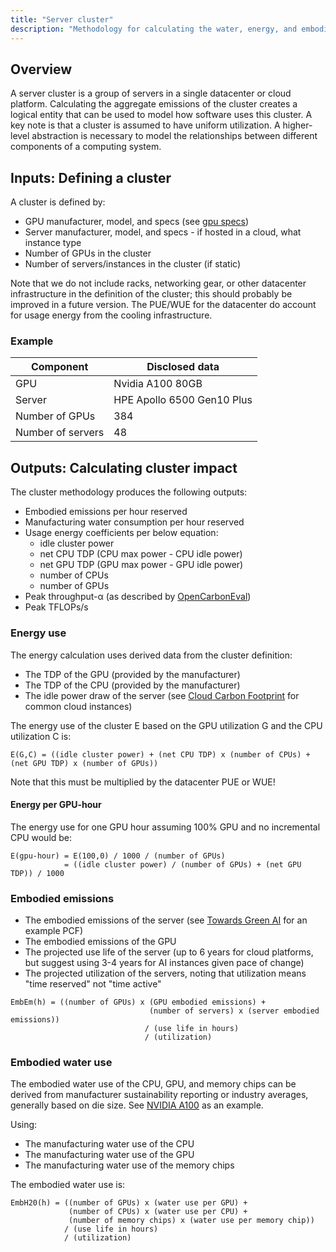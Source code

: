 ```yaml
---
title: "Server cluster"
description: "Methodology for calculating the water, energy, and embodied emissions of a server cluster based on time"
---
```


## Overview

A server cluster is a group of servers in a single datacenter or cloud platform. Calculating the aggregate emissions of the cluster creates a logical entity that can be used to model how software uses this cluster. A key note is that a cluster is assumed to have uniform utilization. A higher-level abstraction is necessary to model the relationships between different components of a computing system.

## Inputs: Defining a cluster

A cluster is defined by:
- GPU manufacturer, model, and specs (see [gpu specs](https://github.com/mlco2/impact/blob/master/data/gpus.csv))
- Server manufacturer, model, and specs - if hosted in a cloud, what instance type
- Number of GPUs in the cluster
- Number of servers/instances in the cluster (if static)

Note that we do not include racks, networking gear, or other datacenter infrastructure in the definition of the cluster; this should probably be improved in a future version. The PUE/WUE for the datacenter do account for usage energy from the cooling infrastructure.

### Example

| Component | Disclosed data |
| --------- | -------------- |
| GPU | Nvidia A100 80GB |
| Server | HPE Apollo 6500 Gen10 Plus |
| Number of GPUs | 384 |
| Number of servers | 48 |

## Outputs: Calculating cluster impact

The cluster methodology produces the following outputs:
- Embodied emissions per hour reserved
- Manufacturing water consumption per hour reserved
- Usage energy coefficients per below equation:
  - idle cluster power
  - net CPU TDP (CPU max power - CPU idle power)
  - net GPU TDP (GPU max power - GPU idle power)
  - number of CPUs
  - number of GPUs
- Peak throughput-α (as described by [OpenCarbonEval](https://arxiv.org/pdf/2405.12843))
- Peak TFLOPs/s

### Energy use

The energy calculation uses derived data from the cluster definition:
- The TDP of the GPU (provided by the manufacturer)
- The TDP of the CPU (provided by the manufacturer)
- The idle power draw of the server (see [Cloud Carbon Footprint](https://www.cloudcarbonfootprint.org) for common cloud instances)

The energy use of the cluster E based on the GPU utilization G and the CPU utilization C is:
```
E(G,C) = ((idle cluster power) + (net CPU TDP) x (number of CPUs) + (net GPU TDP) x (number of GPUs))
```

Note that this must be multiplied by the datacenter PUE or WUE!


#### Energy per GPU-hour
The energy use for one GPU hour assuming 100% GPU and no incremental CPU would be:
```
E(gpu-hour) = E(100,0) / 1000 / (number of GPUs)
            = ((idle cluster power) / (number of GPUs) + (net GPU TDP)) / 1000
```

### Embodied emissions

- The embodied emissions of the server (see [Towards Green AI](https://arxiv.org/pdf/2407.10237) for an example PCF)
- The embodied emissions of the GPU
- The projected use life of the server (up to 6 years for cloud platforms, but suggest using 3-4 years for AI instances given pace of change)
- The projected utilization of the servers, noting that utilization means "time reserved" not "time active"

```
EmbEm(h) = ((number of GPUs) x (GPU embodied emissions) +
                               (number of servers) x (server embodied emissions))
                              / (use life in hours)
                              / (utilization)
```

### Embodied water use

The embodied water use of the CPU, GPU, and memory chips can be derived from manufacturer sustainability reporting or industry averages, generally based on die size. See [NVIDIA A100](/nvidia_a100#water_use) as an example.

Using:
- The manufacturing water use of the CPU
- The manufacturing water use of the GPU
- The manufacturing water use of the memory chips

The embodied water use is:
```
EmbH20(h) = ((number of GPUs) x (water use per GPU) +
             (number of CPUs) x (water use per CPU) +
             (number of memory chips) x (water use per memory chip))
            / (use life in hours)
            / (utilization)
```
